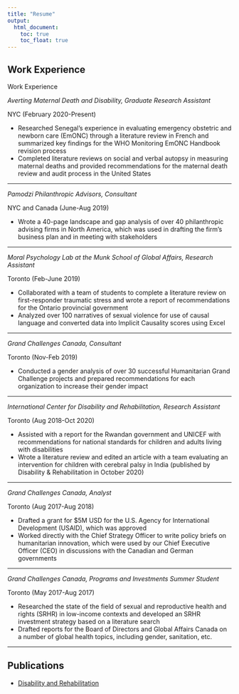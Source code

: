 ```yaml
---
title: "Resume"
output: 
  html_document:
    toc: true
    toc_float: true
---
```


Work Experience 
---
Work Experience 

*Averting Maternal Death and Disability, Graduate Research Assistant*


NYC (February 2020-Present) 

 * Researched Senegal’s experience in evaluating emergency obstetric and newborn care (EmONC) through a literature review in French and summarized key findings for the WHO Monitoring EmONC Handbook revision process 
 * Completed literature reviews on social and verbal autopsy in measuring maternal deaths and provided recommendations for the maternal death review and audit process in the United States 

---

*Pamodzi Philanthropic Advisors, Consultant* 

NYC and Canada (June-Aug 2019)


  * Wrote a 40-page landscape and gap analysis of over 40 philanthropic advising firms in North America, which was used in drafting the firm’s business plan and in meeting with stakeholders 

---

*Moral Psychology Lab at the Munk School of Global Affairs, Research Assistant * 

Toronto (Feb-June 2019)

  * Collaborated with a team of students to complete a literature review on first-responder traumatic stress and wrote a report of recommendations for the Ontario provincial government 
  * Analyzed over 100 narratives of sexual violence for use of causal language and converted data into Implicit Causality scores using Excel 

---

*Grand Challenges Canada, Consultant* 

Toronto (Nov-Feb 2019)	

  * Conducted a gender analysis of over 30 successful Humanitarian Grand Challenge projects and prepared recommendations for each organization to increase their gender impact 

---

*International Center for Disability and Rehabilitation, Research Assistant* 

Toronto (Aug 2018-Oct 2020)

  * Assisted with a report for the Rwandan government and UNICEF with recommendations for national standards for children and adults living with disabilities 
  * Wrote a literature review and edited an article with a team evaluating an intervention for children with cerebral palsy in India (published by Disability & Rehabilitation in October 2020) 

---

*Grand Challenges Canada, Analyst* 
  
Toronto (Aug 2017-Aug 2018)

  * Drafted a grant for $5M USD for the U.S. Agency for International Development (USAID), which was approved
  * Worked directly with the Chief Strategy Officer to write policy briefs on humanitarian innovation, which were used by our Chief Executive Officer (CEO) in discussions with the Canadian and German governments

---

*Grand Challenges Canada, Programs and Investments Summer Student* 		

Toronto (May 2017-Aug 2017)

  * Researched the state of the field of sexual and reproductive health and rights (SRHR) in low-income contexts and developed an SRHR investment strategy based on a literature search
  * Drafted reports for the Board of Directors and Global Affairs Canada on a number of global health topics, including gender, sanitation, etc.

---
## Publications ## 

  * [Disability and Rehabilitation](https://www.tandfonline.com/doi/full/10.1080/09638288.2020.1836046)

